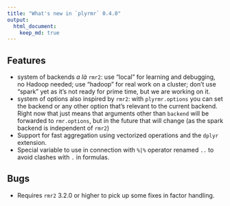 ```yaml
---
title: "What's new in `plyrmr` 0.4.0"
output: 
  html_document:
    keep_md: true 
---
```


## Features

* system of backends *a là* `rmr2`: use "local" for learning and debugging, no Hadoop needed; use "hadoop" for real work on a cluster; don't use "spark" yet as it's not ready for prime time, but we are working on it.
* system of options also inspired by `rmr2`: with `plyrmr.options` you can set the backend or any other option that's relevant to the current backend. Right now that just means that arguments other than `backend` will be forwarded to `rmr.options`, but in the future that will change (as the spark backend is independent of `rmr2`)
* Support for fast aggregation using vectorized operations and the `dplyr` extension.
* Special variable to use in connection with `%|%` operator renamed `..` to avoid clashes with `.` in formulas.


## Bugs

* Requires `rmr2` 3.2.0 or higher to pick up some fixes in factor handling.